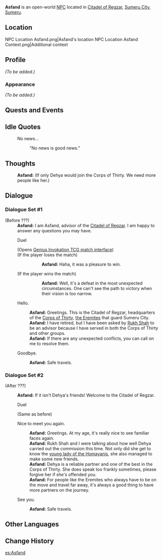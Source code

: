 {{Meta
|missing_NPC_profile  = yes
}}
{{Character Infobox
|type             = Open-World NPC
|image            = NPC Asfand.png
|region           = Sumeru
|location         = Sumeru
|affiliation      = Corps of Thirty
|title            = Consultant
|ancestry         = <!-- Clan/family -->
|father           = 
|mother           = 
|spouse           = 
|sibling          = 
|child            = 
|relative         = 
}}
'''Asfand''' is an open-world [[NPC]] located in [[Citadel of Regzar]], [[Sumeru City]], [[Sumeru]].

==Location==
<gallery>
NPC Location Asfand.png|Asfand's location
NPC Location Asfand Context.png|Additional context
</gallery>

==Profile==
''(To be added.)''

===Appearance===
''(To be added.)''

==Quests and Events==
{{Quests and Events}}

==Idle Quotes==
{{Dialogue Start}}
: {{DIcon|Idle}} No news...
:: {{A|VO Asfand 01.ogg}} "No news is good news."
{{Dialogue End}}

==Thoughts==
{{All Schemes to Know Explanation|name=Asfand}}
:{{A|VO Asfand All Schemes to Know 01.ogg}} '''Asfand:''' (If only Dehya would join the Corps of Thirty. We need more people like her.)

==Dialogue==
{{Stub Dialogue|Verification on when in the Archon Quest it changes}}
===Dialogue Set #1===
{{Dialogue Start}}
;(Before ???)
:'''Asfand:''' I am Asfand, advisor of the [[Citadel of Regzar]]. I am happy to answer any questions you may have.
:{{DIcon|TCG}} Duel
:;(Opens [[Genius Invokation TCG/Stage/Asfand/Duel: Asfand|Genius Invokation TCG match interface]])
:;(If the player loses the match)
:::'''Asfand:''' Haha, it was a pleasure to win.
:;(If the player wins the match)
:::'''Asfand:''' Well, it's a defeat in the most unexpected circumstances. One can't see the path to victory when their vision is too narrow.
:{{DIcon}} Hello.
::'''Asfand:''' Greetings. This is the Citadel of Regzar, headquarters of the [[Corps of Thirty]], [[the Eremites]] that guard Sumeru City.
::'''Asfand:''' I have retired, but I have been asked by [[Rukh Shah]] to be an advisor because I have served in both the Corps of Thirty and other groups.
::'''Asfand:''' If there are any unexpected conflicts, you can call on me to resolve them.
:{{DIcon}} Goodbye.
::'''Asfand:''' Safe travels.
{{Dialogue End}}

===Dialogue Set #2===
{{Dialogue Start}}
;(After ???)
<!-- Confirmed this after Jnagarbha Day but could be earlier. -->
:'''Asfand:''' If it isn't Dehya's friends! Welcome to the Citadel of Regzar.
:{{DIcon|TCG}} Duel
:;(Same as before)
:{{DIcon}} Nice to meet you again.
::'''Asfand:''' Greetings. At my age, it's really nice to see familiar faces again.
::'''Asfand:''' Rukh Shah and I were talking about how well Dehya carried out the commission this time. Not only did she get to know the [[Dunyarzad|young lady of the Homayanis]], she also managed to make some new friends.
::'''Asfand:''' Dehya is a reliable partner and one of the best in the Corps of Thirty. She does speak too frankly sometimes, please forgive her if she's offended you.
::'''Asfand:''' For people like the Eremites who always have to be on the move and travel far away, it's always a good thing to have more partners on the journey.
:{{DIcon}} See you.
::'''Asfand:''' Safe travels.
{{Dialogue End}}
<!--
==Event Dialogue==
===Event Name===
{{Dialogue Start}}
:'''{{subst:PAGENAME}}:'''
{{Dialogue End}}

==Character Mentions==

==Trivia==
-->

==Other Languages==
{{Other Languages
|default_hidden = 1
|en      = Asfand
|zhs     = 阿斯法德
|zhs_rm  = Āsīfǎdé
|zht     = 阿斯法德
|zht_rm  = Āsīfǎdé
|ja      = アスファンド
|ja_rm   = Asufando
|ko      = 아스판드
|es      = Asfand
|fr      = Asfand
|ru      = Асфанд
|th      = Asfand
|vi      = Asfand
|de      = Asfand
|id      = Asfand
|pt      = Asfand
|tr      = Asfand
|it      = Asfand
}}

==Change History==
{{Change History|3.0}}
<!--
==References==
{{Reflist}}
-->
[[es:Asfand]]